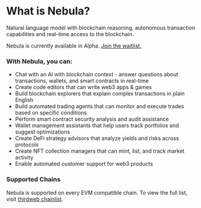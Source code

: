 # What is Nebula?

Natural language model with blockchain reasoning, autonomous transaction capabilities and real-time access to the blockchain.

Nebula is currently available in Alpha. [Join the waitlist.](https://thirdweb.com/nebula)

### With Nebula, you can: 

- Chat with an AI with blockchain context - answer questions about transactions, wallets, and smart contracts in real-time
- Create code editors that can write web3 apps & games
- Build blockchain explorers that explain complex transactions in plain English
- Build automated trading agents that can monitor and execute trades based on specific conditions
- Perform smart contract security analysis and audit assistance
- Wallet management assistants that help users track portfolios and suggest optimizations
- Create DeFi strategy advisors that analyze yields and risks across protocols
- Create NFT collection managers that can mint, list, and track market activity
- Enable automated customer support for web3 products

### Supported Chains
Nebula is supported on every EVM compatible chain. To view the full list, visit [thirdweb chainlist](https://thirdweb.com/chainlist).
